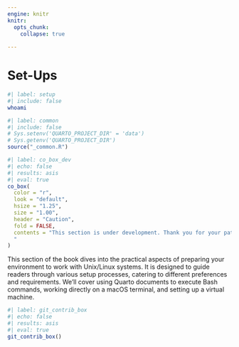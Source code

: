 ```yaml
---
engine: knitr
knitr:
  opts_chunk: 
    collapse: true
    
---
```


# Set-Ups {#sec-setups .unnumbered}

```bash
#| label: setup
#| include: false
whoami
```


```r
#| label: common
#| include: false
# Sys.setenv('QUARTO_PROJECT_DIR' = 'data')
# Sys.getenv('QUARTO_PROJECT_DIR')
source("_common.R")
```


```r
#| label: co_box_dev
#| echo: false
#| results: asis
#| eval: true
co_box(
  color = "r",
  look = "default", 
  hsize = "1.25", 
  size = "1.00", 
  header = "Caution", 
  fold = FALSE,
  contents = "This section is under development. Thank you for your patience.
  "
)
```

This section of the book dives into the practical aspects of preparing your environment to work with Unix/Linux systems. It is designed to guide readers through various setup processes, catering to different preferences and requirements. We'll cover using Quarto documents to execute Bash commands, working directly on a macOS terminal, and setting up a virtual machine.


```r
#| label: git_contrib_box
#| echo: false
#| results: asis
#| eval: true
git_contrib_box()
```